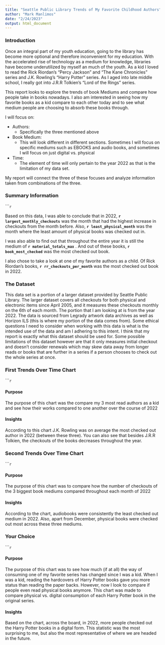```yaml
---
title: "Seattle Public Library Trends of My Favorite Childhood Authors"
author: "Mark Manlimos"
date: "2/24/2023"
output: html_document
---
```


### Introduction

Once an integral part of my youth education, going to the library has become more optional and therefore inconvenient for my education. With the accelerated rise of technology as a medium for knowledge, libraries have become underutilized by myself an much of the youth. As a kid I loved to read the Rick Riordan's "Percy Jackson" and "The Kane Chronicles" series and J.K. Rowling's "Harry Potter" series. As I aged into late middle school, I really got into J.R.R Tolkien's "Lord of the Rings" series. 

This report looks to explore the trends of book Mediums and compare how people take in books nowadays. I also am interested in seeing how my favorite books as a kid compare to each other today and to see what medium people are choosing to absorb these books through.

I will focus on:

- Authors:
  - Specifically the three mentioned above
- Book Medium:
  - This will look different in different sections. Sometimes I will focus on specific mediums such as EBOOKS and audio books, and sometimes I will focus on just digital vs. physical
- Time:
  - The element of time will only pertain to the year 2022 as that is the limitation of my data set. 
  
My report will connect the three of these focuses and analyze information taken from combinations of the three.

### Summary Information
``````r
```

Based on this data, I was able to conclude that in 2022, **`r largest_monthly_checkouts`** was the month that had the highest increase in checkouts from the month before. Also, **`r least_physical_month`** was the month where the least amount of physical books was checked out in. 

I was also able to find out that throughout the entire year it is still the medium of **`r material_totals_max`** . And out of these books, **`r book_most_checked`** was the most checked out book. 

I also chose to take a look at one of my favorite authors as a child. Of Rick Riordan's books, **`r rr_checkouts_per_month`** was the most checked out book in 2022.

### The Dataset

This data set is a portion of a larger dataset provided by Seattle Public Library. The larger dataset covers all checkouts for both physical and electronic items since April 2005, and it measures these checkouts monthly on the 6th of each month. The portion that I am looking at is from the year 2022. The data is sourced from Legrady artwork data archives as well as Horizon ILS (this is where my portion of the data comes from). Some ethical questions I need to consider when working with this data is what is the intended use of the data and am I adhering to this intent. I think that my report is exactly what this dataset should be used for. Some possible limitations of this dataset however are that it only measures initial checkout and doesn't consider renewals which may skew data away from longer reads or books that are further in a series if a person chooses to check out the whole series at once.

### First Trends Over Time Chart

``````r
```

#### Purpose

The purpose of this chart was the compare my 3 most read authors as a kid and see how their works compared to one another over the course of 2022

#### Insights

According to this chart J.K. Rowling was on average the most checked out author in 2022 (between these three). You can also see that besides J.R.R Tolkien, the checkouts of the books decreases throughout the year.

### Second Trends Over Time Chart

``````r
```

#### Purpose

The purpose of this chart was to compare how the number of checkouts of the 3 biggest book mediums compared throughout each month of 2022

#### Insights

According to the chart, audiobooks were consistently the least checked out medium in 2022. Also, apart from December, physical books were checked out most across these three mediums.

### Your Choice

``````r
```

#### Purpose

The purpose of this chart was to see how much (if at all) the way of consuming one of my favorite series has changed since I was a kid. When I was a kid, reading the hardcovers of Harry Potter books gave you more status than reading the paper backs. However, now I look to compare if people even read physical books anymore. This chart was made to compare physical vs. digital consumption of each Harry Potter book in the original series.

#### Insights

Based on the chart, across the board, in 2022, more people checked out the Harry Potter books in a digital form. This statistic was the most surprising to me, but also the most representative of where we are headed in the future.